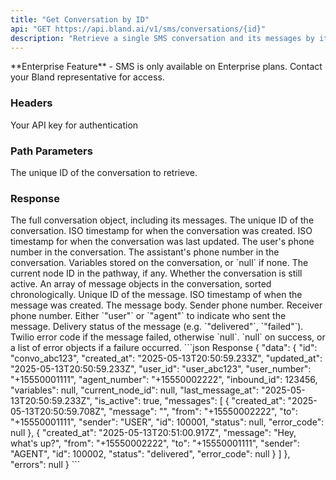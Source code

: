 ```yaml
---
title: "Get Conversation by ID"
api: "GET https://api.bland.ai/v1/sms/conversations/{id}"
description: "Retrieve a single SMS conversation and its messages by its ID"
---
```


<Info>
  **Enterprise Feature** - SMS is only available on Enterprise plans. Contact your Bland representative for access.
</Info> 

### Headers

<ParamField header="authorization" type="string" required>
  Your API key for authentication
</ParamField>

### Path Parameters

<ParamField path="id" type="string" required>
  The unique ID of the conversation to retrieve.
</ParamField>

### Response

<ResponseField name="data" type="object">
  The full conversation object, including its messages.
</ResponseField>

<ResponseField name="data.id" type="string">
  The unique ID of the conversation.
</ResponseField>

<ResponseField name="data.created_at" type="string">
  ISO timestamp for when the conversation was created.
</ResponseField>

<ResponseField name="data.updated_at" type="string">
  ISO timestamp for when the conversation was last updated.
</ResponseField>

<ResponseField name="data.user_number" type="string">
  The user's phone number in the conversation.
</ResponseField>

<ResponseField name="data.agent_number" type="string">
  The assistant's phone number in the conversation.
</ResponseField>

<ResponseField name="data.variables" type="object|null">
  Variables stored on the conversation, or `null` if none.
</ResponseField>

<ResponseField name="data.current_node_id" type="string|null">
  The current node ID in the pathway, if any.
</ResponseField>

<ResponseField name="data.is_active" type="boolean">
  Whether the conversation is still active.
</ResponseField>

<ResponseField name="data.messages" type="array">
  An array of message objects in the conversation, sorted chronologically.
</ResponseField>

<ResponseField name="data.messages[].id" type="string">
  Unique ID of the message.
</ResponseField>

<ResponseField name="data.messages[].created_at" type="string">
  ISO timestamp of when the message was created.
</ResponseField>

<ResponseField name="data.messages[].message" type="string">
  The message body.
</ResponseField>

<ResponseField name="data.messages[].from" type="string">
  Sender phone number.
</ResponseField>

<ResponseField name="data.messages[].to" type="string">
  Receiver phone number.
</ResponseField>

<ResponseField name="data.messages[].sender" type="string">
  Either `"user"` or `"agent"` to indicate who sent the message.
</ResponseField>

<ResponseField name="data.messages[].status" type="string">
  Delivery status of the message (e.g. `"delivered"`, `"failed"`).
</ResponseField>

<ResponseField name="data.messages[].error_code" type="string|null">
  Twilio error code if the message failed, otherwise `null`.
</ResponseField>

<ResponseField name="errors" type="null|array">
  `null` on success, or a list of error objects if a failure occurred.
</ResponseField>

<ResponseExample>
```json Response
{
  "data": {
    "id": "convo_abc123",
    "created_at": "2025-05-13T20:50:59.233Z",
    "updated_at": "2025-05-13T20:50:59.233Z",
    "user_id": "user_abc123",
    "user_number": "+15550001111",
    "agent_number": "+15550002222",
    "inbound_id": 123456,
    "variables": null,
    "current_node_id": null,
    "last_message_at": "2025-05-13T20:50:59.233Z",
    "is_active": true,
    "messages": [
      {
        "created_at": "2025-05-13T20:50:59.708Z",
        "message": "<Call Connected>",
        "from": "+15550002222",
        "to": "+15550001111",
        "sender": "USER",
        "id": 100001,
        "status": null,
        "error_code": null
      },
      {
        "created_at": "2025-05-13T20:51:00.917Z",
        "message": "Hey, what's up?",
        "from": "+15550002222",
        "to": "+15550001111",
        "sender": "AGENT",
        "id": 100002,
        "status": "delivered",
        "error_code": null
      }
    ]
  },
  "errors": null
}
```
</ResponseExample>

